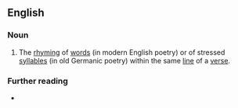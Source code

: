 ==English==

===Noun===
{{examples-right|
* English example ([[perfect rhyme|perfect]] [[end rhyme]] of whole words in {{w|Edgar Allen Poe}}'s ''{{w|The Raven}}):
*: Once upon a midnight dr'''eary''', while I pondered, weak and w'''eary'''
* Norse example ([[half rhyme]] of stressed syllables only, not of whole words, in the ''{{w|Þórsdrápa}}''):
*: '''end'''r til Ymsa '''kind'''ar
}}
{{en-noun|~}}

# The [[rhyming]] of [[word]]s (in modern English poetry) or of stressed [[syllable]]s (in old Germanic poetry) within the same [[line]] of a [[verse]].

===Further reading===
* {{pedia}}